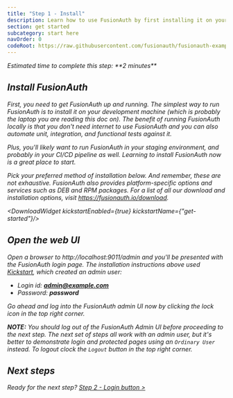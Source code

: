 ```yaml
---
title: "Step 1 - Install"
description: Learn how to use FusionAuth by first installing it on your development machine.
section: get started
subcategory: start here
navOrder: 0
codeRoot: https://raw.githubusercontent.com/fusionauth/fusionauth-example-get-started/main
---
```


<div className="border border-green-700 px-3 rounded-md">
  <i className="fa-duotone fa-stopwatch fa-2x mr-2 text-green-700 align-middle"/> Estimated time to complete this step: **2 minutes**
</div>

## Install FusionAuth

First, you need to get FusionAuth up and running. The simplest way to run FusionAuth is to install it on your development machine (which is probably the laptop you are reading this doc on). The benefit of running FusionAuth locally is that you don't need internet to use FusionAuth and you can also automate unit, integration, and functional tests against it.

Plus, you'll likely want to run FusionAuth in your staging environment, and probably in your CI/CD pipeline as well. Learning to install FusionAuth now is a great place to start.

Pick your preferred method of installation below. And remember, these are not exhaustive. FusionAuth also provides platform-specific options and services such as DEB and RPM packages. For a list of all our download and installation options, visit https://fusionauth.io/download.

<DownloadWidget kickstartEnabled={true} kickstartName={"get-started"}/>

## Open the web UI

Open a browser to http://localhost:9011/admin and you'll be presented with the FusionAuth login page. The installation instructions above used [Kickstart](/docs/get-started/download-and-install/development/kickstart), which created an admin user:

* Login id: **admin@example.com**
* Password: **password**

Go ahead and log into the FusionAuth admin UI now by clicking the lock icon in the top right corner.

**NOTE:** You should log out of the FusionAuth Admin UI before proceeding to the next step. The next set of steps all work with an admin user, but it's better to demonstrate login and protected pages using an `Ordinary User` instead. To logout clock the `Logout` button in the top right corner.

## Next steps

<span className="inline-block mr-6 font-bold">Ready for the next step?</span> [Step 2 - Login button \>](step-2)



